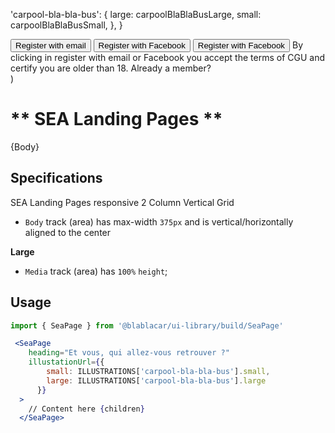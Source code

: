 


  'carpool-bla-bla-bus': {
    large: carpoolBlaBlaBusLarge,
    small: carpoolBlaBlaBusSmall,
  },
}

  <div>
    <Marquee>
      <TripCardSample departure="Ajaccio" arrival="Amsterdam" priceLabel="from" price="€90" />
      <TripCardSample departure="London" arrival="Manchester" priceLabel="from" price="€10" />
      <TripCardSample departure="London" arrival="Paris" priceLabel="from" price="€50" />
    </Marquee>
    <ButtonGroup>
      <Button status={ButtonStatus.PRIMARY}> Register with email </Button>
      <Button status={ButtonStatus.FACEBOOK}> Register with Facebook </Button>
      <Button status={ButtonStatus.VKONTAKTE}> Register with Facebook </Button>
    </ButtonGroup>
    <Disclaimer as="p">
      By clicking in register with email or Facebook you accept the terms of CGU and certify you
      are older than 18.
    </Disclaimer>
    <SubHeader>Already a member?</SubHeader>
    <ItemAction action="Sign In" />
  </div>
)

<Meta title="Pages/SEA" />

# ** SEA Landing Pages **
<Canvas>
  <Story name="Default">
    <SeaPage
      heading="Et vous, qui allez-vous retrouver ?"
      illustationUrl={{
        small: ILLUSTRATIONS['carpool-bla-bla-bus'].small,
        large: ILLUSTRATIONS['carpool-bla-bla-bus'].large,
      }}
    >
      {Body}
    </SeaPage>
  </Story>
</Canvas>

## Specifications

SEA Landing Pages responsive 2 Column Vertical Grid

- `Body`  track (area) has max-width `375px` and is vertical/horizontally aligned to the center

**Large**

- `Media` track (area) has `100%` `height`;

## Usage

```jsx
import { SeaPage } from '@blablacar/ui-library/build/SeaPage'

 <SeaPage
    heading="Et vous, qui allez-vous retrouver ?"
    illustationUrl={{
        small: ILLUSTRATIONS['carpool-bla-bla-bus'].small,
        large: ILLUSTRATIONS['carpool-bla-bla-bus'].large
      }}
  >
    // Content here {children}
  </SeaPage>
```

<ArgsTable of={SeaPage} />
